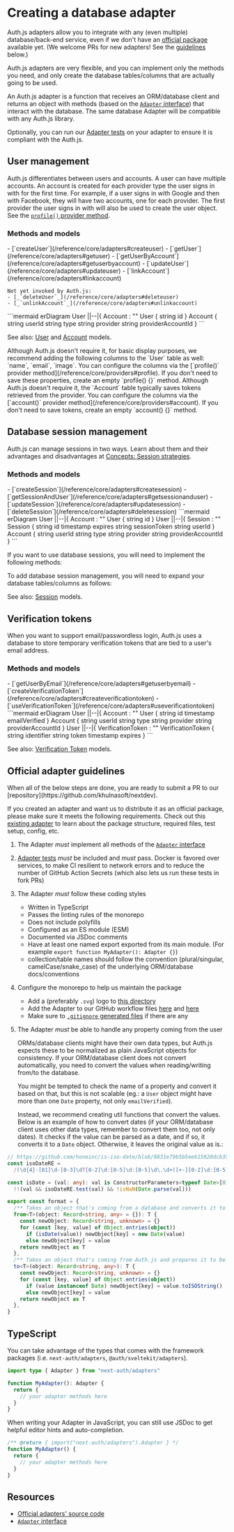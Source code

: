 
# Creating a database adapter

Auth.js adapters allow you to integrate with any (even multiple) database/back-end service, even if we don't have an [official package](https://github.com/khulnasoft/nextdev/tree/main/packages) available yet. (We welcome PRs for new adapters! See the [guidelines](#official-adapter-guidelines) below.)

Auth.js adapters are very flexible, and you can implement only the methods you need, and only create the database tables/columns that are actually going to be used.

An Auth.js adapter is a function that receives an ORM/database client and returns an object with methods (based on the [`Adapter` interface](/reference/core/adapters#adapter)) that interact with the database. The same database Adapter will be compatible with any Auth.js library.

Optionally, you can run our [Adapter tests](https://github.com/khulnasoft/nextdev/blob/main/packages/utils/adapter.ts) on your adapter to ensure it is compliant with the Auth.js.

## User management

Auth.js differentiates between users and accounts. A user can have multiple accounts. An account is created for each provider type the user signs in with for the first time. For example, if a user signs in with Google and then with Facebook, they will have two accounts, one for each provider. The first provider the user signs in with will also be used to create the user object. See the [`profile()` provider method](/reference/core/providers#profile).

### Methods and models

<div style={{display: "grid", gridTemplateColumns: "1fr 1fr"}}>
  <span>
    - [`createUser`](/reference/core/adapters#createuser)
    - [`getUser`](/reference/core/adapters#getuser)
    - [`getUserByAccount`](/reference/core/adapters#getuserbyaccount)
    - [`updateUser`](/reference/core/adapters#updateuser)
    - [`linkAccount`](/reference/core/adapters#linkaccount)

    Not yet invoked by Auth.js:
    - [_`deleteUser`_](/reference/core/adapters#deleteuser)
    - [_`unlinkAccount`_](/reference/core/adapters#unlinkaccount)

  </span>
  ```mermaid
  erDiagram
      User ||--|{ Account : ""
      User {
        string id
      }
      Account {
        string userId
        string type
        string provider
        string providerAccountId
      }
  ```
</div>

See also: [User](/concepts/database-models#user) and [Account](/concepts/database-models#account) models.

<Callout type="info">
  Although Auth.js doesn't require it, for basic display purposes, we recommend
  adding the following columns to the `User` table as well: `name`, `email`,
  `image`. You can configure the columns via the [`profile()` provider
  method](/reference/core/providers#profile). If you don't need to save these
  properties, create an empty `profile() {}` method.
</Callout>

<Callout type="info">
  Although Auth.js doesn't require it, the `Account` table typically saves
  tokens retrieved from the provider. You can configure the columns via the
  [`account()` provider method](/reference/core/providers#account). If you don't
  need to save tokens, create an empty `account() {}` method.
</Callout>

## Database session management

Auth.js can manage sessions in two ways. Learn about them and their advantages and disadvantages at [Concepts: Session strategies](/concepts/session-strategies).

### Methods and models

<div style={{display: "grid", gridTemplateColumns: "1fr 1fr"}}>
  <span>
    - [`createSession`](/reference/core/adapters#createsession)
    - [`getSessionAndUser`](/reference/core/adapters#getsessionanduser)
    - [`updateSession`](/reference/core/adapters#updatesession)
    - [`deleteSession`](/reference/core/adapters#deletesession)
  </span>
  ```mermaid
  erDiagram
      User ||--|{ Account : ""
      User {
        string id
      }
      User ||--|{ Session : ""
      Session {
        string id
        timestamp expires
        string sessionToken
        string userId
      }
      Account {
        string userId
        string type
        string provider
        string providerAccountId
      }
  ```
</div>

If you want to use database sessions, you will need to implement the following methods:

To add database session management, you will need to expand your database tables/columns as follows:

See also: [Session](/concepts/database-models#session) models.

## Verification tokens

When you want to support email/passwordless login, Auth.js uses a database to store temporary verification tokens that are tied to a user's email address.

### Methods and models

<div style={{display: "grid", gridTemplateColumns: "1fr 1fr"}}>
  <span>
    - [`getUserByEmail`](/reference/core/adapters#getuserbyemail)
    - [`createVerificationToken`](/reference/core/adapters#createverificationtoken)
    - [`useVerificationToken`](/reference/core/adapters#useverificationtoken)
  </span>
  ```mermaid
  erDiagram
      User ||--|{ Account : ""
      User {
        string id
        timestamp emailVerified
      }
      Account {
        string userId
        string type
        string provider
        string providerAccountId
      }
      User ||--|{ VerificationToken : ""
      VerificationToken {
        string identifier
        string token
        timestamp expires
      }
  ```
</div>

See also: [Verification Token](/concepts/database-models#verification-token) models.

## Official adapter guidelines

<Callout type="info">
  When all of the below steps are done, you are ready to submit a PR to our
  [repository](https://github.com/khulnasoft/nextdev).
</Callout>

If you created an adapter and want us to distribute it as an official package, please make sure it meets the following requirements. Check out this [existing adapter](https://github.com/khulnasoft/nextdev/tree/main/packages/adapter-prisma) to learn about the package structure, required files, test setup, config, etc.

1. The Adapter _must_ implement all methods of the [`Adapter` interface](/reference/core/adapters#adapter)
1. [Adapter tests](https://github.com/khulnasoft/nextdev/blob/main/packages/utils/adapter.ts) _must_ be included and _must_ pass. Docker is favored over services, to make CI resilient to network errors and to reduce the number of GitHub Action Secrets (which also lets us run these tests in fork PRs)
1. The Adapter _must_ follow these coding styles

   - Written in TypeScript
   - Passes the linting rules of the monorepo
   - Does not include polyfills
   - Configured as an ES module (ESM)
   - Documented via JSDoc comments
   - Have at least one named export exported from its main module. (For example `export function MyAdapter(): Adapter {}`)
   - collection/table names should follow the convention (plural/singular, camelCase/snake_case) of the underlying ORM/database docs/conventions

1. Configure the monorepo to help us maintain the package

   - Add a (preferably `.svg`) logo to [this directory](https://github.com/khulnasoft/nextdev/tree/main/docs/public/img/adapters)
   - Add the Adapter to our GitHub workflow files [here](https://github.com/khulnasoft/nextdev/tree/main/.github/workflows/release.yml#L12) and [here](https://github.com/khulnasoft/nextdev/tree/main/.github/pr-labeler.yml)
   - Make sure to [`.gitignore` generated files](https://github.com/khulnasoft/nextdev/tree/main/.gitignore#L58) if there are any

1. The Adapter _must_ be able to handle any property coming from the user

   ORMs/database clients might have their own data types, but Auth.js expects these to be normalized as plain JavaScript objects for consistency. If your ORM/database client does not convert automatically, you need to convert the values when reading/writing from/to the database.

   You might be tempted to check the name of a property and convert it based on that, but this is not scalable (eg.: a `User` object might have more than one `Date` property, not only `emailVerified`).

   Instead, we recommend creating util functions that convert the values. Below is an example of how to convert dates (if your ORM/database client uses other data types, remember to convert them too, not only dates). It checks if the value can be parsed as a date, and if so, it converts it to a `Date` object. Otherwise, it leaves the original value as is.:

```ts
// https://github.com/honeinc/is-iso-date/blob/8831e79b5b5ee615920dcb350a355ffc5cbf7aed/index.js#L5
const isoDateRE =
  /(\d{4}-[01]\d-[0-3]\dT[0-2]\d:[0-5]\d:[0-5]\d\.\d+([+-][0-2]\d:[0-5]\d|Z))|(\d{4}-[01]\d-[0-3]\dT[0-2]\d:[0-5]\d:[0-5]\d([+-][0-2]\d:[0-5]\d|Z))|(\d{4}-[01]\d-[0-3]\dT[0-2]\d:[0-5]\d([+-][0-2]\d:[0-5]\d|Z))/

const isDate = (val: any): val is ConstructorParameters<typeof Date>[0] =>
  !!(val && isoDateRE.test(val) && !isNaN(Date.parse(val)))

export const format = {
  /** Takes an object that's coming from a database and converts it to plain JavaScript. */
  from<T>(object: Record<string, any> = {}): T {
    const newObject: Record<string, unknown> = {}
    for (const [key, value] of Object.entries(object))
      if (isDate(value)) newObject[key] = new Date(value)
      else newObject[key] = value
    return newObject as T
  },
  /** Takes an object that's coming from Auth.js and prepares it to be written to the database. */
  to<T>(object: Record<string, any>): T {
    const newObject: Record<string, unknown> = {}
    for (const [key, value] of Object.entries(object))
      if (value instanceof Date) newObject[key] = value.toISOString()
      else newObject[key] = value
    return newObject as T
  },
}
```

## TypeScript

You can take advantage of the types that comes with the framework packages (i.e. `next-auth/adapters`, `@auth/sveltekit/adapters`).

```ts
import type { Adapter } from "next-auth/adapters"

function MyAdapter(): Adapter {
  return {
    // your adapter methods here
  }
}
```

When writing your Adapter in JavaScript, you can still use JSDoc to get helpful editor hints and auto-completion.

```js {1}
/** @return { import("next-auth/adapters").Adapter } */
function MyAdapter() {
  return {
    // your adapter methods here
  }
}
```

## Resources

- [Official adapters' source code](https://github.com/khulnasoft/nextdev/tree/main/packages)
- [`Adapter` interface](/reference/core/adapters#adapter)
